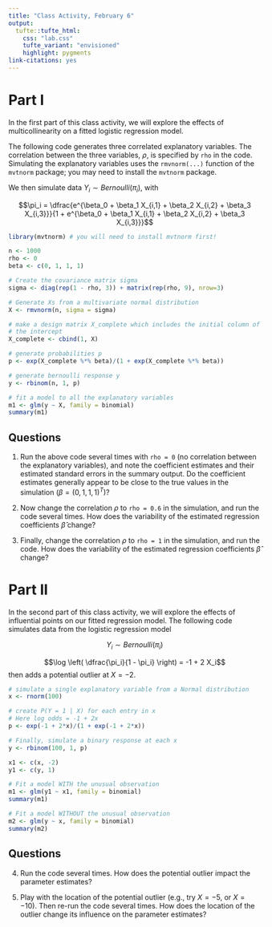 ```yaml
---
title: "Class Activity, February 6"
output: 
  tufte::tufte_html:
    css: "lab.css"
    tufte_variant: "envisioned"
    highlight: pygments
link-citations: yes
---
```


# Part I

In the first part of this class activity, we will explore the effects of multicollinearity on a fitted logistic regression model.

The following code generates three correlated explanatory variables. The correlation between the three variables, $\rho$, is specified by `rho` in the code. Simulating the explanatory variables uses the `rmvnorm(...)` function of the `mvtnorm` package; you may need to install the `mvtnorm` package.

We then simulate data $Y_i \sim Bernoulli(\pi_i)$, with 

$$\pi_i = \dfrac{e^{\beta_0 + \beta_1 X_{i,1} + \beta_2 X_{i,2} + \beta_3 X_{i,3}}}{1 + e^{\beta_0 + \beta_1 X_{i,1} + \beta_2 X_{i,2} + \beta_3 X_{i,3}}}$$

```r
library(mvtnorm) # you will need to install mvtnorm first!

n <- 1000
rho <- 0
beta <- c(0, 1, 1, 1)

# Create the covariance matrix sigma
sigma <- diag(rep(1 - rho, 3)) + matrix(rep(rho, 9), nrow=3)

# Generate Xs from a multivariate normal distribution
X <- rmvnorm(n, sigma = sigma)

# make a design matrix X_complete which includes the initial column of 1s for 
# the intercept
X_complete <- cbind(1, X)

# generate probabilities p
p <- exp(X_complete %*% beta)/(1 + exp(X_complete %*% beta))

# generate bernoulli response y
y <- rbinom(n, 1, p)

# fit a model to all the explanatory variables
m1 <- glm(y ~ X, family = binomial)
summary(m1)
```

## Questions

1. Run the above code several times with `rho = 0` (no correlation between the explanatory variables), and note the coefficient estimates and their estimated standard errors in the summary output. Do the coefficient estimates generally appear to be close to the true values in the simulation ($\beta = (0, 1, 1, 1)^T$)?

2. Now change the correlation $\rho$ to `rho = 0.6` in the simulation, and run the code several times. How does the variability of the estimated regression coefficients $\widehat{\beta}$ change?

3. Finally, change the correlation $\rho$ to `rho = 1` in the simulation, and run the code. How does the variability of the estimated regression coefficients $\widehat{\beta}$ change?

# Part II

In the second part of this class activity, we will explore the effects of influential points on our fitted regression model. The following code simulates data from the logistic regression model

$$Y_i \sim Bernoulli(\pi_i)$$

$$\log \left( \dfrac{\pi_i}{1 - \pi_i} \right) = -1 + 2 X_i$$
then adds a potential outlier at $X = -2$.

```r
# simulate a single explanatory variable from a Normal distribution
x <- rnorm(100)

# create P(Y = 1 | X) for each entry in x
# Here log odds = -1 + 2x
p <- exp(-1 + 2*x)/(1 + exp(-1 + 2*x))

# Finally, simulate a binary response at each x
y <- rbinom(100, 1, p)

x1 <- c(x, -2)
y1 <- c(y, 1)

# Fit a model WITH the unusual observation
m1 <- glm(y1 ~ x1, family = binomial)
summary(m1)

# Fit a model WITHOUT the unusual observation
m2 <- glm(y ~ x, family = binomial)
summary(m2)
```

## Questions

4. Run the code several times. How does the potential outlier impact the parameter estimates?

5. Play with the location of the potential outlier (e.g., try $X = -5$, or $X = -10$). Then re-run the code several times. How does the location of the outlier change its influence on the parameter estimates?